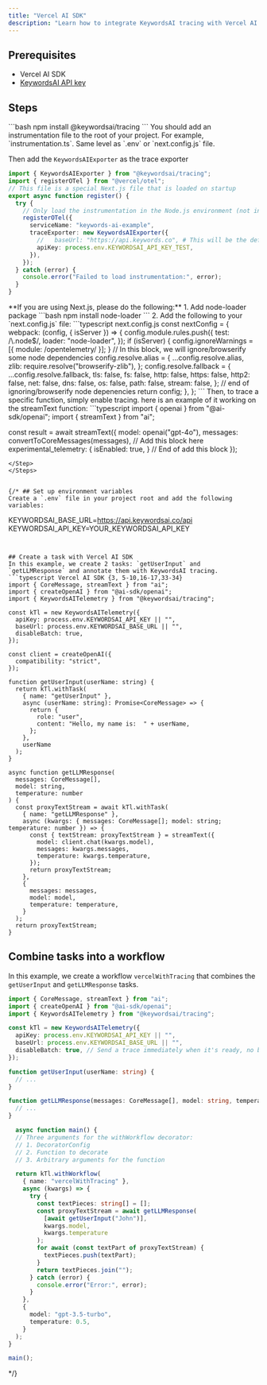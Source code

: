 ```yaml
---
title: "Vercel AI SDK"
description: "Learn how to integrate KeywordsAI tracing with Vercel AI SDK to monitor and analyze your AI application performance. Step-by-step guide for setting up environment variables and creating traced workflows."
---
```


## Prerequisites
- Vercel AI SDK
- [KeywordsAI API key](https://platform.keywordsai.co/platform/api/api-keys)

## Steps

<Steps>
<Step title="Install Keywords AI SDK"> 
  ```bash
npm install @keywordsai/tracing
  ```
</Step>
<Step title="Add an instrumentation file to the root of your project">
You should add an instrumentation file to the root of your project. For example, `instrumentation.ts`. Same level as `.env` or `next.config.js` file.

Then add the `KeywordsAIExporter` as the trace exporter

```typescript root-of-project/instrumentation.js
import { KeywordsAIExporter } from "@keywordsai/tracing";
import { registerOTel } from "@vercel/otel";
// This file is a special Next.js file that is loaded on startup
export async function register() {
  try {
    // Only load the instrumentation in the Node.js environment (not in edge runtime or client)
    registerOTel({
      serviceName: "keywords-ai-example",
      traceExporter: new KeywordsAIExporter({
        //   baseUrl: "https://api.keywords.co", # This will be the default base URL. enterprise customer should change it
        apiKey: process.env.KEYWORDSAI_API_KEY_TEST,
      }),
    });
  } catch (error) {
    console.error("Failed to load instrumentation:", error);
  }
}
```
</Step>
<Step title="(optional) Configure next.config.js">
**If you are using Next.js, please do the following:**
1. Add node-loader package
```bash
npm install node-loader
```
2. Add the following to your `next.config.js` file:
```typescript next.config.js
const nextConfig = {
webpack: (config, { isServer }) => {
  config.module.rules.push({
    test: /\.node$/,
    loader: "node-loader",
  });
  if (isServer) {
    config.ignoreWarnings = [{ module: /opentelemetry/ }];
  }
  // In this block, we will ignore/browserify some node dependencies
     config.resolve.alias = {
      ...config.resolve.alias,
      zlib: require.resolve("browserify-zlib"),
    };
    config.resolve.fallback = {
      ...config.resolve.fallback,
      tls: false,
      fs: false,
      http: false,
      https: false,
      http2: false,
      net: false,
      dns: false,
      os: false,
      path: false,
      stream: false,
    };
  // end of ignoring/browserify node depenencies
  return config;
},
};
```
</Step>
<Step title="Send traces to KeywordsAI">
Then, to trace a specific function, simply enable tracing. here is an example of it working on the streamText function:
```typescript
import { openai } from "@ai-sdk/openai";
import { streamText } from "ai";

const result = await streamText({
  model: openai("gpt-4o"),
  messages: convertToCoreMessages(messages),
  // Add this block here
  experimental_telemetry: {
    isEnabled: true,
  }
  // End of add this block
});
```
</Step> 
</Steps>


{/* ## Set up environment variables
Create a `.env` file in your project root and add the following variables:
```
KEYWORDSAI_BASE_URL=https://api.keywordsai.co/api
KEYWORDSAI_API_KEY=YOUR_KEYWORDSAI_API_KEY
```


## Create a task with Vercel AI SDK
In this example, we create 2 tasks: `getUserInput` and `getLLMResponse` and annotate them with KeywordsAI tracing.
```typescript Vercel AI SDK {3, 5-10,16-17,33-34}
import { CoreMessage, streamText } from "ai";
import { createOpenAI } from "@ai-sdk/openai";
import { KeywordsAITelemetry } from "@keywordsai/tracing";

const kTl = new KeywordsAITelemetry({
  apiKey: process.env.KEYWORDSAI_API_KEY || "",
  baseUrl: process.env.KEYWORDSAI_BASE_URL || "",
  disableBatch: true,
});

const client = createOpenAI({
  compatibility: "strict",
});

function getUserInput(userName: string) {
  return kTl.withTask(
    { name: "getUserInput" },
    async (userName: string): Promise<CoreMessage> => {
      return {
        role: "user",
        content: "Hello, my name is:  " + userName,
      };
    },
    userName
  );
}

async function getLLMResponse(
  messages: CoreMessage[],
  model: string,
  temperature: number
) {
  const proxyTextStream = await kTl.withTask(
    { name: "getLLMResponse" },
    async (kwargs: { messages: CoreMessage[]; model: string; temperature: number }) => {
      const { textStream: proxyTextStream } = streamText({
        model: client.chat(kwargs.model),
        messages: kwargs.messages,
        temperature: kwargs.temperature,
      });
      return proxyTextStream;
    },
    {
      messages: messages,
      model: model,
      temperature: temperature,
    }
  );
  return proxyTextStream;
}
```

## Combine tasks into a workflow
In this example, we create a workflow `vercelWithTracing` that combines the `getUserInput` and `getLLMResponse` tasks.
<CodeGroup>
```typescript Vercel AI SDK {3, 5-10,25-26}
import { CoreMessage, streamText } from "ai";
import { createOpenAI } from "@ai-sdk/openai";
import { KeywordsAITelemetry } from "@keywordsai/tracing";

const kTl = new KeywordsAITelemetry({
  apiKey: process.env.KEYWORDSAI_API_KEY || "",
  baseUrl: process.env.KEYWORDSAI_BASE_URL || "",
  disableBatch: true, // Send a trace immediately when it's ready, no batching
});

function getUserInput(userName: string) {
  // ...
}

function getLLMResponse(messages: CoreMessage[], model: string, temperature: number) {
  // ...
}

  async function main() {
  // Three arguments for the withWorkflow decorator:
  // 1. DecoratorConfig
  // 2. Function to decorate
  // 3. Arbitrary arguments for the function

  return kTl.withWorkflow(
    { name: "vercelWithTracing" },
    async (kwargs) => {
      try {
        const textPieces: string[] = [];
        const proxyTextStream = await getLLMResponse(
          [await getUserInput("John")],
          kwargs.model,
          kwargs.temperature
        );
        for await (const textPart of proxyTextStream) {
          textPieces.push(textPart);
        }
        return textPieces.join("");
      } catch (error) {
        console.error("Error:", error);
      }
    },
    {
      model: "gpt-3.5-turbo",
      temperature: 0.5,
    }
  );
}

main();
```
</CodeGroup> */}


